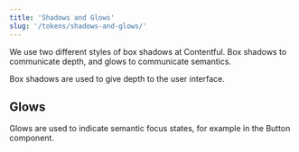 ```yaml
---
title: 'Shadows and Glows'
slug: '/tokens/shadows-and-glows/'
---
```


We use two different styles of box shadows at Contentful. Box shadows to
communicate depth, and glows to communicate semantics.

Box shadows are used to give depth to the user interface.

<ShadowTokensTable />

## Glows

Glows are used to indicate semantic focus states, for example in the
Button component.

<GlowTokensTable />
